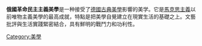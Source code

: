 {{Unreferenced |time=2008-05-25T08:38:31+00:00 }}
'''俄國革命民主主義美學'''是一种接受了[[德國古典美學|德國古典美學]]影響的美学。它是[[馬克思主義|馬克思主義]]以前唯物主義美學的最高成就，特點是把美學自覺建立在現實生活的基礎之上。文藝批評與生活實踐緊密結合，具有鮮明的戰鬥力和功利性。

[[Category:美學|Category:美學]]